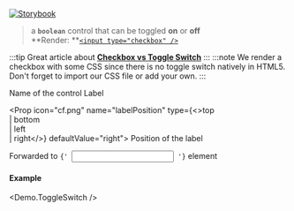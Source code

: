 
[![Storybook](https://img.shields.io/badge/Storybook-%23E06A8C?style=flat-square&logo=storybook&labelColor=%23ececec)](https://master--6181962da34217003a0d0018.chromatic.com?path=/story/controls-toggleswitch--default-control)

> a **`boolean`** control that can be toggled **on** or **off**<br />
> **Render: **[`<input type="checkbox" />`](https://developer.mozilla.org/en-US/docs/Web/HTML/Element/input/checkbox)

:::tip
Great article about **[Checkbox vs Toggle Switch](https://uxplanet.org/checkbox-vs-toggle-switch-7fc6e83f10b8)**
:::
:::note
We render a checkbox with some CSS since there is no toggle switch natively in HTML5. Don't forget to import our CSS file or add your own.
:::

<Props>
  <Prop icon="cf.png" name="name" type="string" required>
    Name of the control
  </Prop>

  <Prop icon="cf.png" name="label" type="string">
    Label
  </Prop>

  <Prop icon="cf.png" name="labelPosition" type={<>top<br />| bottom<br />| left<br />| right</>} defaultValue="right">
    Position of the label
  </Prop>

  <Prop icon="react.png" name="{...props}" type="object">
    Forwarded to <code>{' <input /> '}</code> element
  </Prop>
</Props>

#### Example
<Demo.ToggleSwitch />